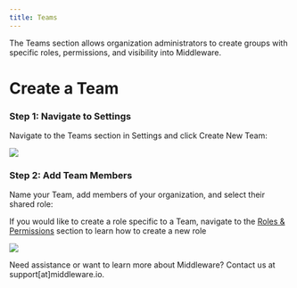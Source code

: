 ```yaml
---
title: Teams
---
```


The Teams section allows organization administrators to create groups with specific roles, permissions, and visibility into Middleware.

# Create a Team

### Step 1: Navigate to Settings

Navigate to the Teams section in Settings and click Create New Team:

![](https://lh4.googleusercontent.com/LyiMA4g12IS0AtCYQHhhgU3SEo6hxAkALELzBP6k-EWFYKyqdqE1uJXTJHZGdYS2LAi3dr3xLk5_24Hc1YGYvyxtEhDV9Zq3HUmovITGMZwkFghEEyrDV6jRFM0Mv0qYh3xsJu_Yo3N2Ohyb4177YIM)

### Step 2: Add Team Members

Name your Team, add members of your organization, and select their shared role:

<Note> If you would like to create a role specific to a Team, navigate to the [Roles & Permissions](https://docs.middleware.io/admin/settings/role-&-permission) section to learn how to create a new role </Note>

![](https://lh3.googleusercontent.com/epDqUggZTVvCHN7A5_VPociHNwb-E676s-LzcVMV_NZcEvSnjKpxt09aP7-hJuxOGxdK0M74HMHjTExNJx8XqfIxqa2QR2JfnvsFz_YppbL7BwvkXDqXCeBLmwPn7yGIh6sYaIAGQW3wmgV2PE7ix2o)

<Note> Need assistance or want to learn more about Middleware? Contact us at support[at]middleware.io. </Note>